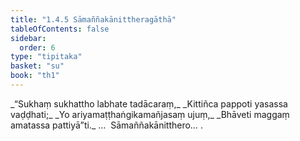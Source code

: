 ```yaml
---
title: "1.4.5 Sāmaññakānittheragāthā"
tableOfContents: false
sidebar:
  order: 6
type: "tipitaka"
basket: "su"
book: "th1"
---
```



<DynamicBreadcrumb />

<Division number="35" book="th1" bookNo="19" page="227">

<Paragraph number="80" type="verses" book="th1">
_“Sukhaṃ sukhattho labhate tadācaraṃ,_  
_Kittiñca pappoti yasassa vaḍḍhati;_  
_Yo ariyamaṭṭhaṅgikamañjasaṃ ujuṃ,_  
_Bhāveti maggaṃ amatassa pattiyā”ti._  


</Paragraph>
</Division>

<Paragraph number="81" type="center" book="th1">
…  Sāmaññakānitthero… .
</Paragraph>